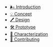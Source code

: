 - [🌬️ Introduction](/)
- [💡 Concept](/concept)
- [🖊️ Design](/design)
- [🛠️ Prototype](/prototype)
- [📐 Characterization](/characterization)
- [👥 Contributing](/contributing)
